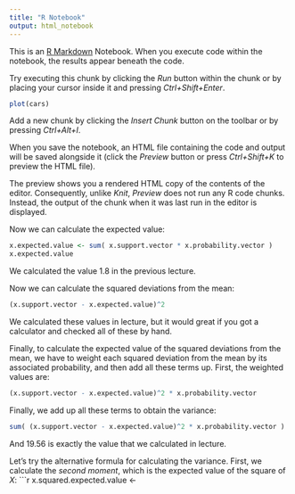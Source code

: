 ```yaml
---
title: "R Notebook"
output: html_notebook
---
```


This is an [R Markdown](http://rmarkdown.rstudio.com) Notebook. When you execute code within the notebook, the results appear beneath the code. 

Try executing this chunk by clicking the *Run* button within the chunk or by placing your cursor inside it and pressing *Ctrl+Shift+Enter*. 

```r
plot(cars)
```

Add a new chunk by clicking the *Insert Chunk* button on the toolbar or by pressing *Ctrl+Alt+I*.

When you save the notebook, an HTML file containing the code and output will be saved alongside it (click the *Preview* button or press *Ctrl+Shift+K* to preview the HTML file).

The preview shows you a rendered HTML copy of the contents of the editor. Consequently, unlike *Knit*, *Preview* does not run any R code chunks. Instead, the output of the chunk when it was last run in the editor is displayed.

Now we can calculate the expected value:
```r
x.expected.value <- sum( x.support.vector * x.probability.vector )
x.expected.value
```
We calculated the value 1.8 in the previous lecture.

Now we can calculate the squared deviations from the mean:
```r
(x.support.vector - x.expected.value)^2
```
We calculated these values in lecture, but it would great if you got a calculator and checked all of these by hand.

Finally, to calculate the expected value of the squared deviations from the mean, we have to weight each squared deviation from the mean by its associated probability, and then add all these terms up. First, the weighted values are:
```r
(x.support.vector - x.expected.value)^2 * x.probability.vector
```

Finally, we add up all these terms to obtain the variance:
```r
sum( (x.support.vector - x.expected.value)^2 * x.probability.vector )
```
And 19.56 is exactly the value that we calculated in lecture.


Let's try the alternative formula for calculating the variance. First, we calculate the *second moment*, which is the expected value of the square of $X$:
```r
x.squared.expected.value <-
